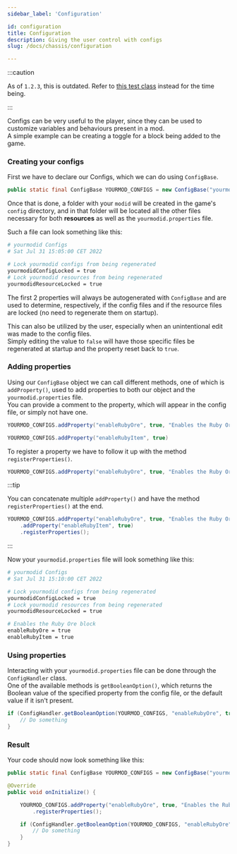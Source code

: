 ```yaml
---
sidebar_label: 'Configuration'

id: configuration
title: Configuration
description: Giving the user control with configs
slug: /docs/chassis/configuration

---
```


:::caution

As of `1.2.3`, this is outdated. Refer to [this test class](https://github.com/EvergoodTeam/Chassis/blob/1.19.2/src/main/java/evergoodteam/chassis/ChassisTestFeatures.java) instead for the time being.

:::

Configs can be very useful to the player, since they can be used to customize variables and behaviours present in a mod.  
A simple example can be creating a toggle for a block being added to the game.

### Creating your configs

First we have to declare our Configs, which we can do using `ConfigBase`.

```java
public static final ConfigBase YOURMOD_CONFIGS = new ConfigBase("yourmodid");
```

Once that is done, a folder with your `modid` will be created in the game's `config` directory, and in that folder will be located all the other files necessary for both **resources** as well as the `yourmodid.properties` file.

Such a file can look something like this:

```bash
# yourmodid Configs
# Sat Jul 31 15:05:00 CET 2022

# Lock yourmodid configs from being regenerated
yourmodidConfigLocked = true
# Lock yourmodid resources from being regenerated
yourmodidResourceLocked = true
```

The first 2 properties will always be autogenerated with `ConfigBase` and are used to determine, respectively, if the config files and if the resource files are locked (no need to regenerate them on startup).

This can also be utilized by the user, especially when an unintentional edit was made to the config files.  
Simply editing the value to `false` will have those specific files be regenerated at startup and the property reset back to `true`.

### Adding properties

Using our `ConfigBase` object we can call different methods, one of which is `addProperty()`, used to add properties to both our object and the `yourmodid.properties` file.  
You can provide a comment to the property, which will appear in the config file, or simply not have one.

```java
YOURMOD_CONFIGS.addProperty("enableRubyOre", true, "Enables the Ruby Ore block")
```
```java
YOURMOD_CONFIGS.addProperty("enableRubyItem", true)
```

To register a property we have to follow it up with the method `registerProperties()`.

```java
YOURMOD_CONFIGS.addProperty("enableRubyOre", true, "Enables the Ruby Ore block").registerProperties();
```

:::tip

You can concatenate multiple `addProperty()` and have the method `registerProperties()` at the end.

```java
YOURMOD_CONFIGS.addProperty("enableRubyOre", true, "Enables the Ruby Ore block")
    .addProperty("enableRubyItem", true)
    .registerProperties();
```

:::

Now your `yourmodid.properties` file will look something like this:

```bash
# yourmodid Configs
# Sat Jul 31 15:10:00 CET 2022

# Lock yourmodid configs from being regenerated
yourmodidConfigLocked = true
# Lock yourmodid resources from being regenerated
yourmodidResourceLocked = true

# Enables the Ruby Ore block
enableRubyOre = true
enableRubyItem = true
```

### Using properties

Interacting with your `yourmodid.properties` file can be done through the `ConfigHandler` class.  
One of the available methods is `getBooleanOption()`, which returns the Boolean value of the specified property from the config file, or the default value if it isn't present.

```java
if (ConfigHandler.getBooleanOption(YOURMOD_CONFIGS, "enableRubyOre", true)){
    // Do something 
}
```

### Result

Your code should now look something like this:

```java title="MyMod.java"
public static final ConfigBase YOURMOD_CONFIGS = new ConfigBase("yourmodid");

@Override
public void onInitialize() {

    YOURMOD_CONFIGS.addProperty("enableRubyOre", true, "Enables the Ruby Ore block")
        .registerProperties();

    if (ConfigHandler.getBooleanOption(YOURMOD_CONFIGS, "enableRubyOre", true)){
        // Do something 
    }
}
```